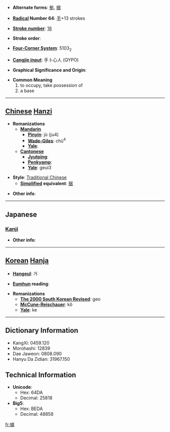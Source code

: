 * '''Alternate forms''': [[拠]], [[据]]

* '''[[Wiktionary:Chinese radical index| Radical]] Number 64''': [[Wiktionary:Chinese radical index 手|手]]+13 strokes

* '''[[Wiktionary:Chinese total strokes index|Stroke number]]''': [[Wiktionary:Chinese total strokes index 16|16]]

* '''Stroke order''': 

* '''[[Wiktionary:Chinese four corner index|Four-Corner System]]''': 5103<sub>2</sub>

* '''[[Wiktionary:Chinese Cangjie index|Cangjie input]]''': 手卜心人 (QYPO)

* '''Graphical Significance and Origin''': 

* '''Common Meaning'''
*#to occupy, take possession of
*# a base


----

== [[Chinese]] [[Hanzi]] ==

* '''Romanizations'''
** '''[[Mandarin]]'''
*** '''[[Pinyin]]''': jù (ju4)
*** '''[[Wade-Giles]]''': chü<sup>4</sup>
*** '''[[Yale]]''': 
** '''[[Cantonese]]'''
*** '''[[Jyutping]]''':
*** '''[[Penkyamp]]''': 
*** '''[[Yale]]''': geui3

* '''Style''': [[Traditional Chinese]] 
** '''[[Simplified Chinese|Simplified]] equivalent''': [[据]]

* '''Other info''': 

----

==Japanese==
===[[Kanji]]===
{{kanji|on readings=[[きょ]] (kyo), [[こ]] (ko), [[けき]] (keki)
|kun readings=[[よる]] (yoru), [[あかし]] (akashi), [[ひく]] (hiku)
}}

* '''Other info''':  

----

== [[Korean]] [[Hanja]] ==

* '''[[Hangeul]]''': 거

* '''[[Eumhun]] reading''': 

* '''Romanizations'''
** '''[[The 2000 South Korean Revised Romanization|The 2000 South Korean Revised]]''': geo
** '''[[McCune-Reischauer]]''': kŏ
** '''[[Yale]]''': ke

----

== Dictionary Information ==

* KangXi: 0459.120
* Morohashi: 12839
* Dae Jaweon: 0808.090
* Hanyu Da Zidian: 31967.150

== Technical Information ==

* '''Unicode''':
** Hex: 64DA
** Decimal: 25818
* '''Big5''':
** Hex: BEDA
** Decimal: 48858

[[fr:據]]